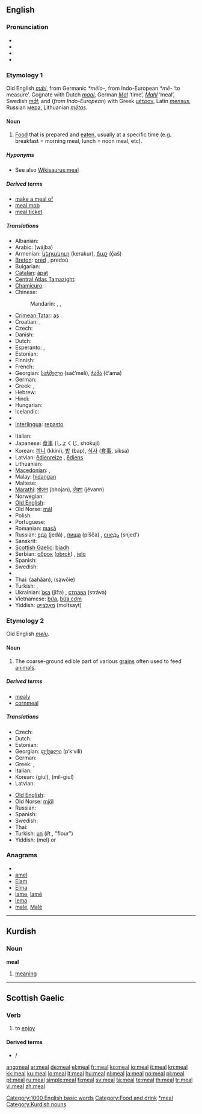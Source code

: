 ==English==

===Pronunciation===
* {{IPA|/miːl/}}
* {{audio|en-uk-a meal.ogg|Audio (UK)}}
* {{audio|en-us-meal.ogg|Audio (US)}}
* {{rhymes|iːl}}

===Etymology 1===
Old English ''[[mæl|mǣl]]'', from Germanic ''*mēlo-'', from Indo-European ''*mē-'' ‘to measure’.  Cognate with Dutch ''[[maal]]'', German ''[[Mal]]'' ‘time’, ''[[Mahl]]'' ‘meal’, Swedish ''[[mål]]''; and (''from Indo-European'') with Greek [[μέτρον]], Latin ''[[mensus]]'', Russian [[мера]], Lithuanian ''[[metas|mẽtas]]''.

====Noun====
{{en-noun}}

# [[food|Food]] that is prepared and [[eat]]en, usually at a specific time (e.g. breakfast = morning meal, lunch = noon meal, etc).

=====Hyponyms=====
* See also [[Wikisaurus:meal]]

=====Derived terms=====
* [[make a meal of]]
* [[meal mob]]
* [[meal ticket]]

=====Translations=====
{{trans-top|food that is prepared and eaten}}
* Albanian: {{t-|sq|vakt|m|xs=Albanian}}
* Arabic: {{Arab|[[وجبة]]}} (wájba) {{f}}
* Armenian: [[կերակուր]] (kerakur), [[ճաշ]] (č̣aš)
* [[Breton]]: [[pred]] {{m}}, predoù {{p}}
* Bulgarian: {{t+|bg|ядене|n|tr=jadene}}
* [[Catalan]]: [[àpat]] {{m}}
* [[Central Atlas Tamazight]]: {{tø|tzm|ⵜⵉⵔⴻⵎⵜ|f|tr=tiremt|sc=Tfng}}
* [[Chamicuro]]: {{tø|ccc|nuka'c̈homachi}}
* Chinese:
*: Mandarin: {{t-|cmn|餐|tr=cān|sc=Hani}}, {{t-|cmn|飯|sc=Hani}}, {{t-|cmn|饭|tr=fàn|sc=Hani}}
* [[Crimean Tatar]]: [[aş]]
* Croatian: {{t-|hr|obrok|m|alt=òbrok}}, {{t-|hr|jelo|n|alt=jȅlo}}
* Czech: {{t+|cs|jídlo|n}}
* Danish: {{t-|da|måltid|c}}
* Dutch: {{t+|nl|maaltijd|m}}
* Esperanto: {{t-|eo|manĝaĵo|xs=Esperanto}},  {{t-|eo|manĝo|xs=Esperanto}}
* Estonian: {{t-|et|söök}}
* Finnish: {{t+|fi|ateria}}
* French: {{t+|fr|repas|m}}
* Georgian: [[საჭმელი]] (sač‘meli), [[ჭამა]] (č‘ama)
* German: {{t+|de|Mahl|n}}
* Greek: {{t|el|γεύμα|n|tr=geúma}}, {{t|el|φαγητό|n|tr=fagitó}}
* Hebrew: {{t+|he|ארוחה|f}}
* Hindi: {{t-|hi|भोजन|tr=bhojan|xs=Hindi}}
* Hungarian: {{t+|hu|étkezés}}
* Icelandic: {{t-|is|máltíð|f}}
* {{trreq|Indonesian}}
* [[Interlingua]]: [[repasto]]
{{trans-mid}}
* Italian: {{t+|it|pasto|m}}
* Japanese: [[食事]] (しょくじ, shokují)
* Korean: [[끼니]] (kkini), [[밥]] (bap), [[식사]] ([[食事]], siksa)
* Latvian: [[ēdienreize]] {{f}}, [[ēdiens]] {{f}}
* Lithuanian: {{t+|lt|valgis|m|xs=Lithuanian}}
* [[Macedonian]]: {{t-|mk|оброк|m|tr=óbrok}},  {{t|mk|јадење|n|tr=jádenje}}
* Malay: [[hidangan]]
* Maltese: {{t|mt|ikel|p|xs=Maltese}}
* [[Marathi]]: [[भोजन]] (bhojan), [[जेवण]] (jévann)
* Norwegian: {{t+|no|måltid}}
* [[Old English]]: {{t-|ang|mæl|n|alt=mǣl|xs=Old English}}
* Old Norse: [[mál]] {{n}}
* Polish: {{t+|pl|posiłek|m}}
* Portuguese: {{t+|pt|refeição|f}}
* Romanian: [[masā]] {{f}}
* Russian: [[еда]] (jedá) {{f}}, [[пища]] (píšča) {{f}}, [[снедь]] (snjed’) {{f}}
* Sanskrit: {{t-|sa|भोजन|tr=bhojan|xs=Sanskrit}}
* [[Scottish Gaelic]]: [[biadh]] {{m}}
* Serbian: [[оброк]] ([[obrok]]) {{m}}, [[jelo]] {{n}}
* Spanish: {{t+|es|comida|f}}
* Swedish: {{t+|sv|måltid|c}}
* {{trreq|Tamil}}
* Thai: {{Thai|[[อาหาร]]}} (aahăan), {{Thai|[[เสวย]]}} (sàwŏie)
* Turkish: {{t+|tr|yemek}},  {{qualifier|obsolete}} {{t+|tr|aş}}
* Ukrainian: [[їжа]] (jíža) {{f}}, [[страва]] (stráva) {{f}}
* Vietnamese: [[bữa]], [[bữa cơm]]
* Yiddish: [[מאָלצײַט]] (moltsayt) {{m}}
{{trans-bottom}}

===Etymology 2===
Old English ''[[melu]]''.

====Noun====
{{en-noun|-}}

# The coarse-ground edible part of various [[grain]]s often used to feed [[animal]]s.

=====Derived terms=====
* [[mealy]]
* [[cornmeal]]

=====Translations=====
{{trans-top|coarse-ground edible part of various grains}}
* Czech: {{t-|cs|šrot|m}}
* Dutch: {{t+|nl|meel|n}}
* Estonian: {{t|et|jahu}}
* Georgian: [[ფქვილი]] (p‘k‘vili)
* German: {{t+|de|Mehl|n}}
* Greek: {{t+|el|άλφιτο|n}}, {{t+|el|χονδράλευρο|n}}
* Italian: {{t|it|mangìme|m}}
* Korean: {{t+|ko|기울|sc=Hang}} (giul), {{t|ko|밀기울|sc=Hang}} (mil-giul)
* Latvian: {{t-|lv|ēdiens|f|xs=Latvian}}
{{trans-mid}}
* [[Old English]]: {{t-|ang|melu|xs=Old English}}
* Old Norse: [[mjöl]]
* Russian: {{t+|ru|мука|f|alt=мука́|tr=muká}}
* Spanish: {{t+|es|harina|f}}
* Swedish: {{t+|sv|mjöl|n}}
* Thai: {{t-|th|แป้ง|tr=bpâeng}}
* Turkish: [[un#Turkish|un]] (''lit.'', "flour")
* Yiddish: {{t-|yi|מעל|xs=Yiddish}} (mel) {{f}} or {{n}}
{{trans-bottom}}

===Anagrams===
* {{alphagram|aelm}}
* [[amel#English|amel]]
* [[Elam#English|Elam]]
* [[Elma#English|Elma]]
* [[lame#English|lame]], [[lamé#English|lamé]]
* [[lema#English|lema]]
* [[male#English|male]], [[Malé#English|Malé]]

[[Category:1000 English basic words]]
[[Category:Food and drink]]
[[Category:Meals|*meal]]

----

==Kurdish==

===Noun===
'''meal'''

# [[meaning]]

[[Category:Kurdish nouns]]

----

==Scottish Gaelic==

===Verb===
{{infl|gd|verb|present participle|mealadh|or|mealtainn}}

# to [[enjoy]]

====Derived terms====
* {{l|gd|meal do naidheachd}} / {{l|gd|meal ur naidheachd}}

[[ang:meal]]
[[ar:meal]]
[[de:meal]]
[[el:meal]]
[[fr:meal]]
[[ko:meal]]
[[io:meal]]
[[it:meal]]
[[kn:meal]]
[[kk:meal]]
[[ku:meal]]
[[lo:meal]]
[[lt:meal]]
[[hu:meal]]
[[nl:meal]]
[[ja:meal]]
[[no:meal]]
[[pl:meal]]
[[pt:meal]]
[[ru:meal]]
[[simple:meal]]
[[fi:meal]]
[[sv:meal]]
[[ta:meal]]
[[te:meal]]
[[th:meal]]
[[tr:meal]]
[[vi:meal]]
[[zh:meal]]